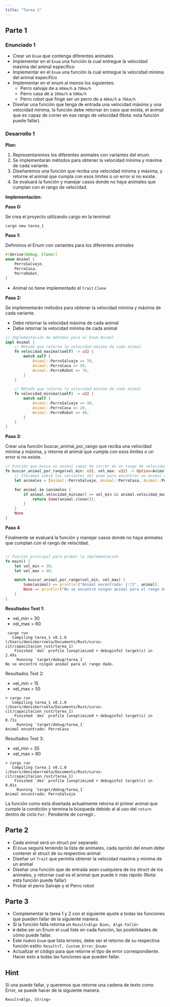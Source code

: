 ```yaml
---
title: "Tarea 1"
---
```


## Parte 1


### Enunciado 1

- Crear un `Enum` que contenga diferentes animales
- Implementar en el `Enum` una función la cual entregue la velocidad máxima del animal específico
- Implementar en el `Enum` una función la cual entregue la velocidad mínima del animal específico
- Implementar en el enum al menos los siguientes:
    * Perro salvaje de a `40km/h` a `70km/h`
    * Perro casa de a `20km/h` a `50Km/h`
    * Perro robot que finge ser un perro de a `40km/h` a `70km/h`
- Diseñar una función que tenga de entrada una velocidad máxima y una velocidad mínima, la función debe retornar en caso que exista, el animal que es capaz de correr en ese rango de velocidad (Nota: esta función puede fallar).

### Desarrollo 1

**Plan:**

1. Representaremos los diferentes animales con variantes del enum.
2. Se implementarán métodos para obtener la velocidad mínima y máxima de cada variante.
3. Diseñaremos una función que reciba una velocidad mínima y máxima, y retorne el animal que cumpla con esos límites o un error si no existe.
4. Se evaluará la función y manejar casos donde no haya animales que cumplan con el rango de velocidad.
  
**Implementación:**

**Paso 0:**

Se crea el proyecto utilizando cargo en la terminal:

```bash
cargo new tarea_1
```

**Paso 1:**

Definimos el Enum con variantes para los diferentes animales

```rust
#[derive(Debug, Clone)]
enum Animal {
    PerroSalvaje,
    PerroCasa,
    PerroRobot,
}
```
* Animal no tiene implementado el `trait` `Clone`

**Paso 2:**

Se implementarán métodos para obtener la velocidad mínima y máxima de cada variante.

 - Debe retornar la velocidad máxima de cada animal
 - Debe retornar la velocidad mínima de cada animal


```rust
// Implementación de métodos para el Enum Animal
impl Animal {
    // Método que retorna la velocidad máxima de cada animal
    fn velocidad_maxima(&self) -> u32 {
        match self {
            Animal::PerroSalvaje => 70,
            Animal::PerroCasa => 50,
            Animal::PerroRobot => 70,
        }
    }

    // Método que retorna la velocidad mínima de cada animal
    fn velocidad_minima(&self) -> u32 {
        match self {
            Animal::PerroSalvaje => 40,
            Animal::PerroCasa => 20,
            Animal::PerroRobot => 40,
        }
    }
}
```

**Paso 3:**

Crear una función buscar_animal_por_rango que reciba una velocidad mínima y máxima, y retorne el animal que cumpla con esos límites o un error si no existe.
  

```rust
// Función que busca un animal capaz de correr en un rango de velocidad
fn buscar_animal_por_rango(vel_min: u32, vel_max: u32) -> Option<Animal> {
    // Iteramos sobre las variantes del enum para encontrar un animal que cumpla el rango
    let animales = [Animal::PerroSalvaje, Animal::PerroCasa, Animal::PerroRobot];

    for animal in &animales {
        if animal.velocidad_minima() >= vel_min && animal.velocidad_maxima() <= vel_max {
            return Some(animal.clone());
        }
    }
    None
}
```

**Paso 4**

Finalmente se evaluará la función y manejar casos donde no haya animales que cumplan con el rango de velocidad.




```rust

// Función principal para probar la implementación
fn main() {
    let vel_min = 30;
    let vel_max = 60;

    match buscar_animal_por_rango(vel_min, vel_max) {
        Some(animal) => println!("Animal encontrado: {:?}", animal),
        None => println!("No se encontró ningún animal para el rango dado."),
    }
}
```

**Resultados Test 1:**

- vel_min = 30
- vel_max = 60

```console
 cargo run
   Compiling tarea_1 v0.1.0 (/Users/denisberroeta/Documents/Rust/curso-cit/capacitacion_rust/tarea_1)
    Finished `dev` profile [unoptimized + debuginfo] target(s) in 2.49s
     Running `target/debug/tarea_1`
No se encontró ningún animal para el rango dado.
```

Resultados Test 2:

- vel_min = 15
- vel_max = 55

```console
> cargo run
   Compiling tarea_1 v0.1.0 (/Users/denisberroeta/Documents/Rust/curso-cit/capacitacion_rust/tarea_1)
    Finished `dev` profile [unoptimized + debuginfo] target(s) in 0.71s
     Running `target/debug/tarea_1`
Animal encontrado: PerroCasa
```

Resultados Test 3:

- vel_min = 35
- vel_max = 80

```console
> cargo run
   Compiling tarea_1 v0.1.0 (/Users/denisberroeta/Documents/Rust/curso-cit/capacitacion_rust/tarea_1)
    Finished `dev` profile [unoptimized + debuginfo] target(s) in 0.81s
     Running `target/debug/tarea_1`
Animal encontrado: PerroSalvaje
```

La función como está diseñada actualmente retorna el primer animal que cumple la condición y termina la búsqueda debido al al uso del `return` dentro de ciclo `For.` Pendiente de corregir..


## Parte 2


- Cada animal será un struct por separado
- El `Enum` seguirá teniendo la lista de animales, cada opción del enum debe contener el struct de su respectivo animal
- Diseñar un `Trait` que permita obtener la velocidad maxima y minima de un animal
- Diseñar una función que de entrada sean cualquiera de los struct de los animales, y retornar cual es el animal que puede ir más rápido (Nota: esta función puede fallar)
- Probar el perro Salvaje y el Perro robot

## Parte 3

- Complementar la tarea 1 y 2 con el siguiente ajuste a todas las funciones que pueden fallar de la siguiente manera.
- Si la función falla retorna un `Result<Algo Bien, Algo Falló>`
- `W` debe ser un Enum el cual liste en cada función, las posibilidades de cómo puede fallar.
- Este nuevo `Enum` que lista errores, debe ser el retorno de su respectiva función estilo: `Result<T, Custom_Error_Enum>`
- Actualizar el código para que retorne el tipo de error correspondiente.
Hacer esto a todas las funciones que pueden fallar.


::: {.callout-tip}
## Hint

Si una puede fallar, y queremos que retorne una cadena de texto como Error, se puede hacer de la siguiente manera.

`Result<Algo, String>`

:::
